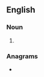 ==English==

===Noun===
{{head|en|noun plural form}}

# {{plural of|allergist|lang=en}}

===Anagrams===
* {{l|en|gallerists}}